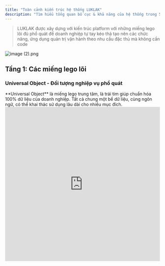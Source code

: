 ```yaml
---
title: "Toàn cảnh kiến trúc hệ thống LUKLAK"
description: "Tìm hiểu tổng quan bố cục & khả năng của hệ thống trong 5 phút"
---
```


> LUKLAK được xây dựng với kiến trúc platform với những miếng lego lõi đủ phổ quát để doanh nghiệp tự tay kéo thả tạo nên các chức năng, ứng dụng quản trị vận hành theo nhu cầu đặc thù mà không cần code

![image (2).png](/images/image\(2\).png)

## Tầng 1: Các miếng lego lõi

### Universal Object - Đối tượng nghiệp vụ phổ quát

<Tip>
  <Icon icon="cube" iconType="duotone" color="#358AFF" /> **Universal Object** là miếng lego trung tâm, là trái tim giúp chuẩn hóa 100% dữ liệu của doanh nghiệp. Tất cả chung một bể dữ liệu, cùng ngôn ngữ, có thể khai thác sử dụng lâu dài cho nhiều mục đích.
</Tip>

<iframe src="https://www.guidejar.com/embed/3tfJg2mj2HIHiEmYA5A8?type=1&controls=on" width="100%" height="500px" allowfullscreen frameborder="0" />

<Note>
  Mỗi Object luôn đi kèm 2 nửa hữu cơ

  <CardGroup cols={2}>
    <Card title="Màn hình dữ liệu (Data Screen)" icon="pen-field" iconType="duotone" color="#358AFF">
      
    </Card>
    <Card title="Tiến trình (Workflow)" icon="arrow-progress" iconType="duotone" color="#358AFF">
      
    </Card>
  </CardGroup>
</Note>

<Tabs>
  <Tab title="Màn hình dữ liệu">
    
  </Tab>
  <Tab title="Tiến trình">
    
  </Tab>
</Tabs>

### Universal Automation - Tự động hóa phổ quát